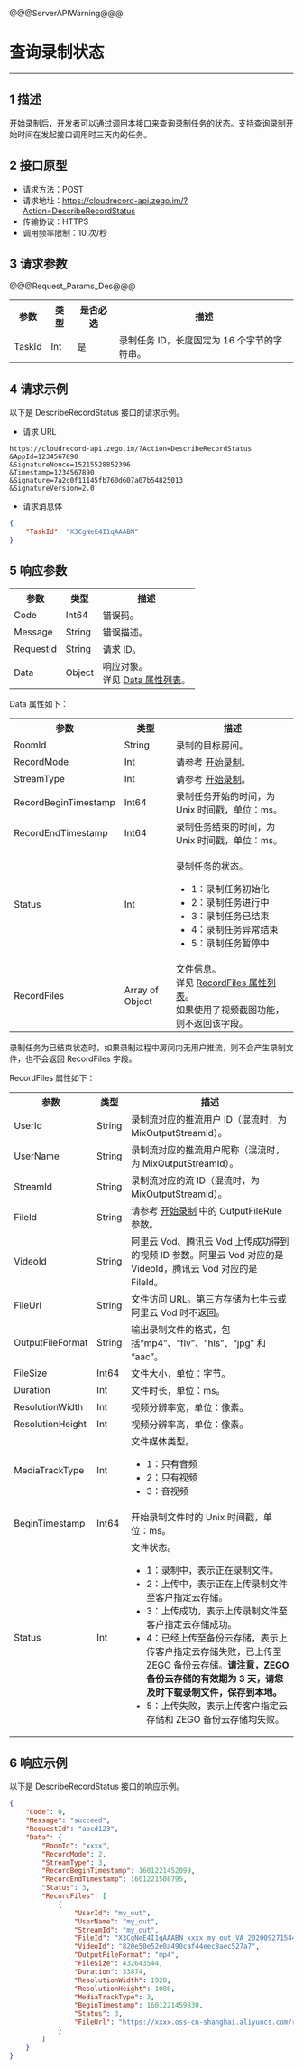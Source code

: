 @@@ServerAPIWarning@@@

# 查询录制状态

---

## 1 描述

开始录制后，开发者可以通过调用本接口来查询录制任务的状态。支持查询录制开始时间在发起接口调用时三天内的任务。

## 2 接口原型

- 请求方法：POST
- 请求地址：https://cloudrecord-api.zego.im/?Action=DescribeRecordStatus
- 传输协议：HTTPS
- 调用频率限制：10 次/秒

## 3 请求参数

@@@Request_Params_Des@@@

<table>
  
  <tbody><tr>
    <th>参数</th>
    <th>类型</th>
    <th>是否必选</th>
    <th>描述</th>
  </tr>
  <tr>
    <td>TaskId</td>
    <td>Int</td>
    <td>是</td>
    <td>录制任务 ID，长度固定为 16 个字节的字符串。</td>
  </tr>
</tbody></table>

## 4 请求示例

以下是 DescribeRecordStatus 接口的请求示例。
- 请求 URL  
```
https://cloudrecord-api.zego.im/?Action=DescribeRecordStatus
&AppId=1234567890
&SignatureNonce=15215528852396
&Timestamp=1234567890
&Signature=7a2c0f11145fb760d607a07b54825013
&SignatureVersion=2.0
```
- 请求消息体  
```json
{
	"TaskId": "X3CgNeE4I1qAAABN"
}
```

## 5 响应参数

<table>
  
  <tbody><tr>
    <th>参数</th>
    <th>类型</th>
    <th>描述</th>
  </tr>
  <tr>
    <td>Code</td>
    <td>Int64</td>
    <td>错误码。</td>
  </tr>
  <tr>
    <td>Message</td>
    <td>String</td>
    <td>错误描述。</td>
  </tr>
    <tr>
    <td>RequestId</td>
    <td>String</td>
    <td>请求 ID。</td>
  </tr>
  <tr>
    <td>Data</td>
    <td>Object</td>
    <td>响应对象。<br />详见 <a href="#Data">Data 属性列表</a>。</td>
  </tr>
</tbody></table>

<p id="Data">Data 属性如下：</p>
<table>
  
  <tbody><tr>
    <th>参数</th>
    <th>类型</th>
    <th>描述</th>
  </tr>
  <tr>
    <td>RoomId</td>
    <td>String</td>
    <td>录制的目标房间。</td>
  </tr>
  <tr>
    <td>RecordMode</td>
    <td>Int</td>
    <td>请参考 <a href=12322 target="_blank">开始录制</a>。</td>
  </tr>
  <tr>
    <td>StreamType</td>
    <td>Int</td>
    <td>请参考 <a href=12322 target="_blank">开始录制</a>。</td>
  </tr>
  <tr>
    <td>RecordBeginTimestamp</td>
    <td>Int64</td>
    <td>录制任务开始的时间，为 Unix 时间戳，单位：ms。</td>
  </tr>
  <tr>
    <td>RecordEndTimestamp</td>
    <td>Int64</td>
    <td>录制任务结束的时间，为 Unix 时间戳，单位：ms。</td>
  </tr>
  <tr>
    <td>Status</td>
    <td>Int</td>
    <td><p>录制任务的状态。</p><ul><li>1：录制任务初始化</li><li>2：录制任务进行中</li><li>3：录制任务已结束</li><li>4：录制任务异常结束</li><li>5：录制任务暂停中</li></ul></td>
  </tr>
  <tr>
    <td>RecordFiles</td>
    <td>Array of Object</td>
    <td>文件信息。<br />详见 <a href="#record_files">RecordFiles 属性列表</a>。<br />如果使用了视频截图功能，则不返回该字段。</td>
  </tr>
</tbody></table>

<Warning title="Warning">

录制任务为已结束状态时，如果录制过程中房间内无用户推流，则不会产生录制文件，也不会返回 RecordFiles 字段。

</Warning>

<p id="record_files">RecordFiles 属性如下：</p>

<table>
  
  <tbody><tr>
    <th>参数</th>
    <th>类型</th>
    <th>描述</th>
  </tr>
  <tr>
    <td>UserId</td>
    <td>String</td>
    <td>录制流对应的推流用户 ID（混流时，为 MixOutputStreamId）。</td>
  </tr>
  <tr>
    <td>UserName</td>
    <td>String</td>
    <td>录制流对应的推流用户昵称（混流时，为 MixOutputStreamId）。</td>
  </tr>
  <tr>
    <td>StreamId</td>
    <td>String</td>
    <td>录制流对应的流 ID（混流时，为 MixOutputStreamId）。</td>
  </tr>
  <tr>
    <td>FileId</td>
    <td>String</td>
    <td>请参考 <a href=12322 target="_blank">开始录制</a> 中的 OutputFileRule 参数。</td>
  </tr>
  <tr>
    <td>VideoId</td>
    <td>String</td>
    <td>阿里云 Vod、腾讯云 Vod 上传成功得到的视频 ID 参数。阿里云 Vod 对应的是 VideoId，腾讯云 Vod 对应的是 FileId。</td>
  </tr>
  <tr>
    <td>FileUrl</td>
    <td>String</td>
    <td>文件访问 URL。第三方存储为七牛云或阿里云 Vod 时不返回。</td>
  </tr>
  <tr>
    <td>OutputFileFormat</td>
    <td>String</td>
    <td>输出录制文件的格式，包括“mp4”、“flv”、“hls”、“jpg” 和 “aac”。</td>
  </tr>
  <tr>
    <td>FileSize</td>
    <td>Int64</td>
    <td>文件大小，单位：字节。</td>
  </tr>
  <tr>
    <td>Duration</td>
    <td>Int</td>
    <td>文件时长，单位：ms。</td>
  </tr>
  <tr>
    <td>ResolutionWidth</td>
    <td>Int</td>
    <td>视频分辨率宽，单位：像素。</td>
  </tr>
  <tr>
    <td>ResolutionHeight</td>
    <td>Int</td>
    <td>视频分辨率高，单位：像素。</td>
  </tr>
  <tr>
    <td>MediaTrackType</td>
    <td>Int</td>
    <td>文件媒体类型。<ul><li>1：只有音频</li><li>2：只有视频</li><li>3：音视频</li></ul></td>
  </tr>
  <tr>
    <td>BeginTimestamp</td>
    <td>Int64</td>
    <td>开始录制文件时的 Unix 时间戳，单位：ms。</td>
  </tr>
  <tr>
    <td>Status</td>
    <td>Int</td>
    <td>文件状态。<ul><li>1：录制中，表示正在录制文件。</li><li>2：上传中，表示正在上传录制文件至客户指定云存储。</li><li>3：上传成功，表示上传录制文件至客户指定云存储成功。</li><li>4：已经上传至备份云存储，表示上传客户指定云存储失败，已上传至 ZEGO 备份云存储。<b>请注意，ZEGO 备份云存储的有效期为 3 天，请您及时下载录制文件，保存到本地。</b></li><li>5：上传失败，表示上传客户指定云存储和 ZEGO 备份云存储均失败。</li></ul></td>
  </tr>
</tbody></table>

## 6 响应示例

以下是 DescribeRecordStatus 接口的响应示例。
```json
{
    "Code": 0,
    "Message": "succeed",
    "RequestId": "abcd123",
    "Data": {
        "RoomId": "xxxx",
        "RecordMode": 2,
        "StreamType": 3,
        "RecordBeginTimestamp": 1601221452099,
        "RecordEndTimestamp": 1601221508795,
        "Status": 3,
        "RecordFiles": [
            {
                "UserId": "my_out",
                "UserName": "my_out",
                "StreamId": "my_out",
                "FileId": "X3CgNeE4I1qAAABN_xxxx_my_out_VA_20200927154419775.mp4",
                "VideoId": "820e50e52e0a490caf44eec8aec527a7",
                "OutputFileFormat": "mp4",
                "FileSize": 432643544,
                "Duration": 33874,
                "ResolutionWidth": 1920,
                "ResolutionHeight": 1080,
                "MediaTrackType": 3,
                "BeginTimestamp": 1601221459830,
                "Status": 3,
                "FileUrl": "https://xxxx.oss-cn-shanghai.aliyuncs.com/record/X3CgNeE4I1qAAABN_xxxx_my_out_VA_20200927154419775.mp4"
            }
        ]
    }
}
```

